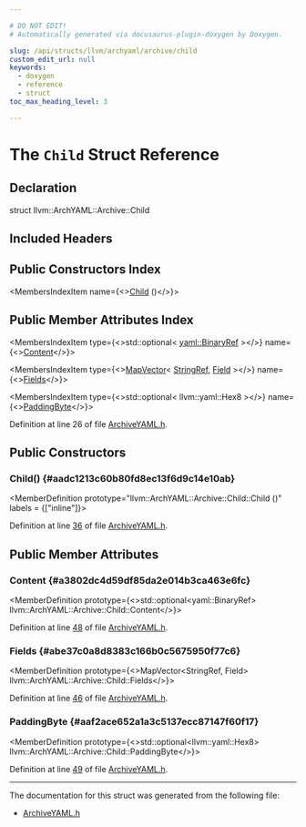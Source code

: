 ```yaml
---

# DO NOT EDIT!
# Automatically generated via docusaurus-plugin-doxygen by Doxygen.

slug: /api/structs/llvm/archyaml/archive/child
custom_edit_url: null
keywords:
  - doxygen
  - reference
  - struct
toc_max_heading_level: 3

---
```





# The `Child` Struct Reference

<DoxygenPage pluginConfig={pluginConfig}>



## Declaration

<CodeBlock>struct llvm::ArchYAML::Archive::Child</CodeBlock>

## Included Headers

<IncludesList>
<IncludesListItem
  filePath="llvm/ObjectYAML/ArchiveYAML.h"
  permalink="/docs/api/files/include/include/llvm/include/llvm/objectyaml/archiveyaml-h"
  isLocal="true" />
</IncludesList>

## Public Constructors Index

<MembersIndex>

<MembersIndexItem
  name={<><a href="#aadc1213c60b80fd8ec13f6d9c14e10ab">Child</a> ()</>}>
</MembersIndexItem>

</MembersIndex>

## Public Member Attributes Index

<MembersIndex>

<MembersIndexItem
  type={<>std::optional&lt; <a href="/docs/api/classes/llvm/yaml/binaryref">yaml::BinaryRef</a> &gt;</>}
  name={<><a href="#a3802dc4d59df85da2e014b3ca463e6fc">Content</a></>}>
</MembersIndexItem>

<MembersIndexItem
  type={<><a href="/docs/api/classes/llvm/mapvector">MapVector</a>&lt; <a href="/docs/api/classes/llvm/stringref">StringRef</a>, <a href="/docs/api/structs/llvm/archyaml/archive/child/field">Field</a> &gt;</>}
  name={<><a href="#abe37c0a8d8383c166b0c5675950f77c6">Fields</a></>}>
</MembersIndexItem>

<MembersIndexItem
  type={<>std::optional&lt; llvm::yaml::Hex8 &gt;</>}
  name={<><a href="#aaf2ace652a1a3c5137ecc87147f60f17">PaddingByte</a></>}>
</MembersIndexItem>

</MembersIndex>


Definition at line 26 of file <a href="/docs/api/files/include/include/llvm/include/llvm/objectyaml/archiveyaml-h">ArchiveYAML.h</a>.

<SectionDefinition>

## Public Constructors

### Child() {#aadc1213c60b80fd8ec13f6d9c14e10ab}

<MemberDefinition
  prototype="llvm::ArchYAML::Archive::Child::Child ()"
  labels = {["inline"]}>

Definition at line <a href="/docs/api/files/include/include/llvm/include/llvm/objectyaml/archiveyaml-h/#l00036">36</a> of file <a href="/docs/api/files/include/include/llvm/include/llvm/objectyaml/archiveyaml-h">ArchiveYAML.h</a>.
</MemberDefinition>

</SectionDefinition>

<SectionDefinition>

## Public Member Attributes

### Content {#a3802dc4d59df85da2e014b3ca463e6fc}

<MemberDefinition
  prototype={<>std::optional&lt;yaml::BinaryRef&gt; llvm::ArchYAML::Archive::Child::Content</>}>

Definition at line <a href="/docs/api/files/include/include/llvm/include/llvm/objectyaml/archiveyaml-h/#l00048">48</a> of file <a href="/docs/api/files/include/include/llvm/include/llvm/objectyaml/archiveyaml-h">ArchiveYAML.h</a>.
</MemberDefinition>

### Fields {#abe37c0a8d8383c166b0c5675950f77c6}

<MemberDefinition
  prototype={<>MapVector&lt;StringRef, Field&gt; llvm::ArchYAML::Archive::Child::Fields</>}>

Definition at line <a href="/docs/api/files/include/include/llvm/include/llvm/objectyaml/archiveyaml-h/#l00046">46</a> of file <a href="/docs/api/files/include/include/llvm/include/llvm/objectyaml/archiveyaml-h">ArchiveYAML.h</a>.
</MemberDefinition>

### PaddingByte {#aaf2ace652a1a3c5137ecc87147f60f17}

<MemberDefinition
  prototype={<>std::optional&lt;llvm::yaml::Hex8&gt; llvm::ArchYAML::Archive::Child::PaddingByte</>}>

Definition at line <a href="/docs/api/files/include/include/llvm/include/llvm/objectyaml/archiveyaml-h/#l00049">49</a> of file <a href="/docs/api/files/include/include/llvm/include/llvm/objectyaml/archiveyaml-h">ArchiveYAML.h</a>.
</MemberDefinition>

</SectionDefinition>

<hr/>

The documentation for this struct was generated from the following file:

<ul>
<li><a href="/docs/api/files/include/include/llvm/include/llvm/objectyaml/archiveyaml-h">ArchiveYAML.h</a></li>
</ul>

</DoxygenPage>
